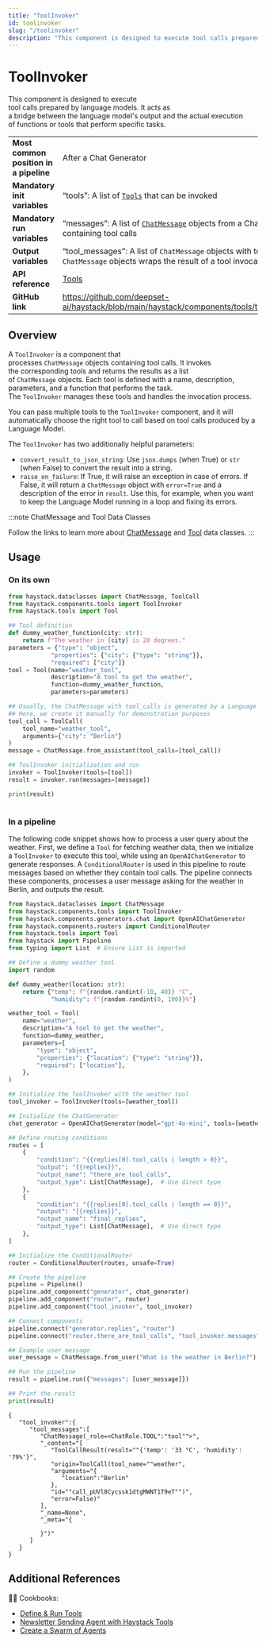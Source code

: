 ```yaml
---
title: "ToolInvoker"
id: toolinvoker
slug: "/toolinvoker"
description: "This component is designed to execute tool calls prepared by language models. It acts as a bridge between the language model's output and the actual execution of functions or tools that perform specific tasks."
---
```


# ToolInvoker

This component is designed to execute tool calls prepared by language models. It acts as a bridge between the language model's output and the actual execution of functions or tools that perform specific tasks.

|                                        |                                                                                                                                    |
| -------------------------------------- | ---------------------------------------------------------------------------------------------------------------------------------- |
| **Most common position in a pipeline** | After a Chat Generator                                                                                                             |
| **Mandatory init variables**           | “tools”: A list of [`Tools`](../../tools/tool.mdx) that can be invoked                                                                       |
| **Mandatory run variables**            | “messages”: A list of [`ChatMessage`](/docs/chatmessage) objects from a Chat Generator containing tool calls                       |
| **Output variables**                   | “tool_messages”: A list of `ChatMessage` objects with tool role. Each `ChatMessage` objects wraps the result of a tool invocation. |
| **API reference**                      | [Tools](/reference/tools-api)                                                                                                             |
| **GitHub link**                        | https://github.com/deepset-ai/haystack/blob/main/haystack/components/tools/tool_invoker.py                                       |

## Overview

A `ToolInvoker` is a component that processes `ChatMessage` objects containing tool calls.  It invokes the corresponding tools and returns the results as a list of `ChatMessage` objects. Each tool is defined with a name, description, parameters, and a function that performs the task. The `ToolInvoker` manages these tools and handles the invocation process.

You can pass multiple tools to the `ToolInvoker` component, and it will automatically choose the right tool to call based on tool calls produced by a Language Model.

The `ToolInvoker` has two additionally helpful parameters:

- `convert_result_to_json_string`: Use `json.dumps` (when True) or `str` (when False) to convert the result into a string.
- `raise_on_failure`: If True, it will raise an exception in case of errors. If False, it will return a `ChatMessage` object with `error=True` and a description of the error in `result`. Use this, for example, when you want to keep the Language Model running in a loop and fixing its errors.

:::note
ChatMessage and Tool Data Classes

Follow the links to learn more about [ChatMessage](doc:chatmessage) and [Tool](../../tools/tool.mdx) data classes.
:::

## Usage

### On its own

```python
from haystack.dataclasses import ChatMessage, ToolCall
from haystack.components.tools import ToolInvoker
from haystack.tools import Tool

## Tool definition
def dummy_weather_function(city: str):
    return f"The weather in {city} is 20 degrees."
parameters = {"type": "object",
            "properties": {"city": {"type": "string"}},
            "required": ["city"]}
tool = Tool(name="weather_tool",
            description="A tool to get the weather",
            function=dummy_weather_function,
            parameters=parameters)

## Usually, the ChatMessage with tool_calls is generated by a Language Model
## Here, we create it manually for demonstration purposes
tool_call = ToolCall(
    tool_name="weather_tool",
    arguments={"city": "Berlin"}
)
message = ChatMessage.from_assistant(tool_calls=[tool_call])

## ToolInvoker initialization and run
invoker = ToolInvoker(tools=[tool])
result = invoker.run(messages=[message])

print(result)
```

```
```

### In a pipeline

The following code snippet shows how to process a user query about the weather. First, we define a `Tool` for fetching weather data, then we initialize a `ToolInvoker` to execute this tool, while using an `OpenAIChatGenerator` to generate responses. A `ConditionalRouter` is used in this pipeline to route messages based on whether they contain tool calls. The pipeline connects these components, processes a user message asking for the weather in Berlin, and outputs the result.

```python
from haystack.dataclasses import ChatMessage
from haystack.components.tools import ToolInvoker
from haystack.components.generators.chat import OpenAIChatGenerator
from haystack.components.routers import ConditionalRouter
from haystack.tools import Tool
from haystack import Pipeline
from typing import List  # Ensure List is imported

## Define a dummy weather tool
import random

def dummy_weather(location: str):
    return {"temp": f"{random.randint(-10, 40)} °C",
            "humidity": f"{random.randint(0, 100)}%"}

weather_tool = Tool(
    name="weather",
    description="A tool to get the weather",
    function=dummy_weather,
    parameters={
        "type": "object",
        "properties": {"location": {"type": "string"}},
        "required": ["location"],
    },
)

## Initialize the ToolInvoker with the weather tool
tool_invoker = ToolInvoker(tools=[weather_tool])

## Initialize the ChatGenerator
chat_generator = OpenAIChatGenerator(model="gpt-4o-mini", tools=[weather_tool])

## Define routing conditions
routes = [
    {
        "condition": "{{replies[0].tool_calls | length > 0}}",
        "output": "{{replies}}",
        "output_name": "there_are_tool_calls",
        "output_type": List[ChatMessage],  # Use direct type
    },
    {
        "condition": "{{replies[0].tool_calls | length == 0}}",
        "output": "{{replies}}",
        "output_name": "final_replies",
        "output_type": List[ChatMessage],  # Use direct type
    },
]

## Initialize the ConditionalRouter
router = ConditionalRouter(routes, unsafe=True)

## Create the pipeline
pipeline = Pipeline()
pipeline.add_component("generator", chat_generator)
pipeline.add_component("router", router)
pipeline.add_component("tool_invoker", tool_invoker)

## Connect components
pipeline.connect("generator.replies", "router")
pipeline.connect("router.there_are_tool_calls", "tool_invoker.messages")  # Correct connection

## Example user message
user_message = ChatMessage.from_user("What is the weather in Berlin?")

## Run the pipeline
result = pipeline.run({"messages": [user_message]})

## Print the result
print(result)
```

```
{
   "tool_invoker":{
      "tool_messages":[
         "ChatMessage(_role=<ChatRole.TOOL":"tool"">",
         "_content="[
            "ToolCallResult(result=""{'temp': '33 °C', 'humidity': '79%'}",
            "origin=ToolCall(tool_name=""weather",
            "arguments="{
               "location":"Berlin"
            },
            "id=""call_pUVl8Cycssk1dtgMWNT1T9eT"")",
            "error=False)"
         ],
         "_name=None",
         "_meta="{

         }")"
      ]
   }
}
```

## Additional References

🧑‍🍳 Cookbooks:

- [Define & Run Tools](https://haystack.deepset.ai/cookbook/tools_support)
- [Newsletter Sending Agent with Haystack Tools](https://haystack.deepset.ai/cookbook/newsletter-agent)
- [Create a Swarm of Agents](https://haystack.deepset.ai/cookbook/swarm)
